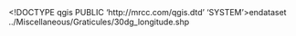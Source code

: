 <!DOCTYPE qgis PUBLIC 'http://mrcc.com/qgis.dtd' 'SYSTEM'><qgis version="3.16.1-Hannover"><language>en</language><type>dataset</type>
<parentidentifier></parentidentifier>
<identifier>../Miscellaneous/Graticules/30dg_longitude.shp</identifier>
<title>30-dg longitude</title>
<abstract>
</abstract></qgis>